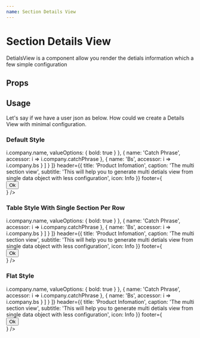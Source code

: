 ```yaml
---
name: Section Details View
---
```



# Section Details View

DetialsView is a component allow you render the detials information which a few simple configuration

## Props

<Props of={DetailsView} />

## Usage

Let's say if we have a user json as below. How could we create a Details View with minimal configuration.

<ReactJson src={user} />

### Default Style

<Playground>
  <DetailsView
    labelAlign="left"
    data={user}
    fields={[
      {
        title: 'User Info',
        fields: [
          {
            name: 'name',
            valueOptions: { bold: true },
            gridSize: { md: 6 }
          },
          { name: 'username', gridSize: { md: 6 } },
          'email',
          'phone',
          'website'
        ]
      },
      {
        title: 'Compay Info',
        fields: [
          {
            name: 'name',
            accessor: i => i.company.name,
            valueOptions: { bold: true }
          },
          {
            name: 'Catch Phrase',
            accessor: i => i.company.catchPhrase
          },
          {
            name: 'Bs',
            accessor: i => i.company.bs
          }
        ]
      }
    ]}
    header={{
      title: 'Product Infomation',
      caption: 'The multi section view',
      subtitle:
        'This will help you to generate multi detials view from single data object with less configuration',
      icon: Info
    }}
    footer={
      <div style={{ textAlign: 'right' }}>
        <Button variant="contained" color="primary">
          Ok
        </Button>
      </div>
    }
  />
</Playground>

### Table Style With Single Section Per Row

<Playground>
  <DetailsView
    variant="table"
    labelAlign="left"
    data={user}
    sectionPerRow={1}
    fields={[
      {
        title: 'User Info',
        fields: [
          {
            name: 'name',
            valueOptions: { bold: true },
            gridSize: { md: 6 }
          },
          { name: 'username', gridSize: { md: 6 } },
          'email',
          'phone',
          'website'
        ]
      },
      {
        title: 'Compay Info',
        fields: [
          {
            name: 'name',
            accessor: i => i.company.name,
            valueOptions: { bold: true }
          },
          {
            name: 'Catch Phrase',
            accessor: i => i.company.catchPhrase
          },
          {
            name: 'Bs',
            accessor: i => i.company.bs
          }
        ]
      }
    ]}
    header={{
      title: 'Product Infomation',
      caption: 'The multi section view',
      subtitle:
        'This will help you to generate multi detials view from single data object with less configuration',
      icon: Info
    }}
    footer={
      <div style={{ textAlign: 'right' }}>
        <Button variant="contained" color="primary">
          Ok
        </Button>
      </div>
    }
  />
</Playground>

### Flat Style

<Playground>
  <DetailsView
    flat
    labelAlign="left"
    data={user}
    sectionPerRow={1}
    fields={[
      {
        title: { subtitle: 'User Info', icon: Info },
        fields: [
          {
            name: 'name',
            valueOptions: { bold: true },
            gridSize: { md: 6 }
          },
          { name: 'username', gridSize: { md: 6 } },
          'email',
          'phone',
          'website'
        ]
      },
      {
        title: { subtitle: 'Company Info', icon: Info },
        fields: [
          {
            name: 'name',
            accessor: i => i.company.name,
            valueOptions: { bold: true }
          },
          {
            name: 'Catch Phrase',
            accessor: i => i.company.catchPhrase
          },
          {
            name: 'Bs',
            accessor: i => i.company.bs
          }
        ]
      }
    ]}
    header={{
      title: 'Product Infomation',
      caption: 'The multi section view',
      subtitle:
        'This will help you to generate multi detials view from single data object with less configuration',
      icon: Info
    }}
    footer={
      <div style={{ textAlign: 'right' }}>
        <Button variant="contained" color="primary">
          Ok
        </Button>
      </div>
    }
  />
</Playground>
